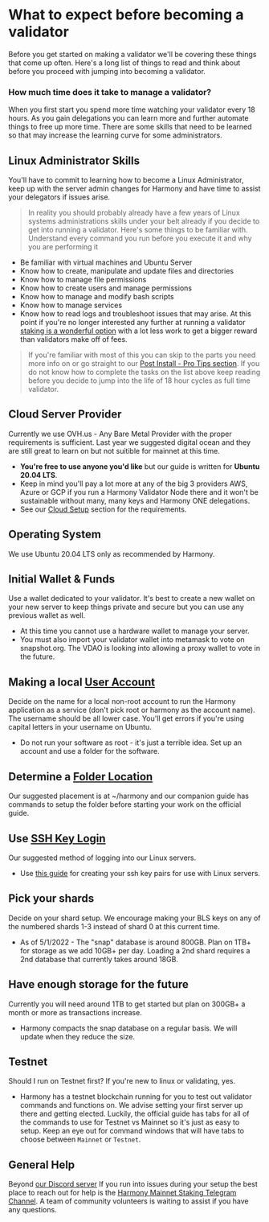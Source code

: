 # What to expect before becoming a validator
Before you get started on making a validator we'll be covering these things that come up often. Here's a long list of things to read and think about before you proceed with jumping into becoming a validator.
### How much time does it take to manage a validator?
When you first start you spend more time watching your validator every 18 hours. As you gain delegations you can learn more and further automate things to free up more time. There are some skills that need to be learned so that may increase the learning curve for some administrators.
## Linux Administrator Skills
You'll have to commit to learning how to become a Linux Administrator, keep up with the server admin changes for Harmony and have time to assist your delegators if issues arise.
>In reality you should probably already have a few years of Linux systems administrations skills under your belt already if you decide to get into running a validator. Here's some things to be familiar with.
Understand every command you run before you execute it and why you are performing it
- Be familiar with virtual machines and Ubuntu Server
- Know how to create, manipulate and update files and directories
- Know how to manage file permissions
- Know how to create users and manage permissions
- Know how to manage and modify bash scripts
- Know how to manage services
- Know how to read logs and troubleshoot issues that may arise.
At this point if you're no longer interested any further at running a validator [staking is a wonderful option](https://bit.ly/slugomvalidator) with a lot less work to get a bigger reward than validators make off of fees.
> If you're familiar with most of this you can skip to the parts you need more info on or go straight to our [Post Install - Pro Tips section](/post).
If you do not know how to complete the tasks on the list above keep reading before you decide to jump into the life of 18 hour cycles as full time validator.
## Cloud Server Provider
Currently we use OVH.us - Any Bare Metal Provider with the proper requirements is sufficient. Last year we suggested digital ocean and they are still great to learn on but not suitible for mainnet at this time.
- **You're free to use anyone you'd like** but our guide is written for **Ubuntu 20.04 LTS**.
- Keep in mind you'll pay a lot more at any of the big 3 providers AWS, Azure or GCP if you run a Harmony Validator Node there and it won't be sustainable without many, many keys and Harmony ONE delegations.
- See our [Cloud Setup](/official/cloud) section for the requirements.
## Operating System
We use Ubuntu 20.04 LTS only as recommended by Harmony. 
## Initial Wallet & Funds
Use a wallet dedicated to your validator. It's best to create a new wallet on your new server to keep things private and secure but you can use any previous wallet as well.
- At this time you cannot use a hardware wallet to manage your server.
- You must also import your validator wallet into metamask to vote on snapshot.org. The VDAO is looking into allowing a proxy wallet to vote in the future.
## Making a local [User Account](/new/users)
Decide on the name for a local non-root account to run the Harmony application as a service \(don't pick root or harmony as the account name\). The username should be all lower case. You'll get errors if you're  using capital letters in your username on Ubuntu.
- Do not run your software as root - it's just a terrible idea. Set up an account and use a folder for the software.
## Determine a [Folder Location](/new/folder)
Our suggested placement is at ~/harmony and our companion guide has commands to setup the folder before starting your work on the official guide.
## Use [SSH Key Login](https://validator-toolbox-guide.easynode.one/before/ssh-keys)
Our suggested method of logging into our Linux servers. 
- Use [this guide](https://validator-toolbox-guide.easynode.one/before/ssh-keys "Validator Toolbox Guide SSH Keys") for creating your ssh key pairs for use with Linux servers.
## Pick your shards
Decide on your shard setup. We encourage making your BLS keys on any of the numbered shards 1-3 instead of shard 0 at this current time.
- As of 5/1/2022 - The "snap" database is around 800GB. Plan on 1TB+ for storage as we add 10GB+ per day.
Loading a 2nd shard requires a 2nd database that currently takes around 18GB.
## Have enough storage for the future
Currently you will need around 1TB to get started but plan on 300GB+ a month or more as transactions increase.
- Harmony compacts the snap database on a regular basis. We will update when they reduce the size.
## Testnet
Should I run on Testnet first? If you're new to linux or validating, yes.
- Harmony has a testnet blockchain running for you to test out validator commands and functions on. We advise setting your first server up there and getting elected. Luckily, the official guide has tabs for all of the commands to use for Testnet vs Mainnet so it's just as easy to setup.
Keep an eye out for command windows that will have tabs to choose between `Mainnet` or `Testnet`.
## General Help
Beyond [our Discord server](https://discord.gg/Rcz5T6D9CV "Easy Node Discord Server Community") If you run into issues during your setup the best place to reach out for help is the [Harmony Mainnet Staking Telegram Channel](https://t.me/PangaeaVolunteers). A team of community volunteers is waiting to assist if you have any questions.
